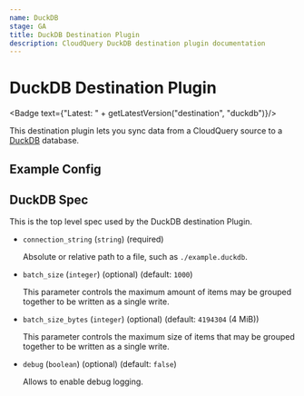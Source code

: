 ```yaml
---
name: DuckDB
stage: GA
title: DuckDB Destination Plugin
description: CloudQuery DuckDB destination plugin documentation
---
```

# DuckDB Destination Plugin


<Badge text={"Latest: " + getLatestVersion("destination", "duckdb")}/>

This destination plugin lets you sync data from a CloudQuery source to a [DuckDB](https://duckdb.org/) database.

## Example Config

<Configuration />

## DuckDB Spec

This is the top level spec used by the DuckDB destination Plugin.

- `connection_string` (`string`) (required)

  Absolute or relative path to a file, such as `./example.duckdb`.

- `batch_size` (`integer`) (optional) (default: `1000`)

  This parameter controls the maximum amount of items may be grouped together to be written as a single write.

- `batch_size_bytes` (`integer`) (optional) (default: `4194304` (4 MiB))

  This parameter controls the maximum size of items that may be grouped together to be written as a single write.

- `debug` (`boolean`) (optional) (default: `false`)

  Allows to enable debug logging.
